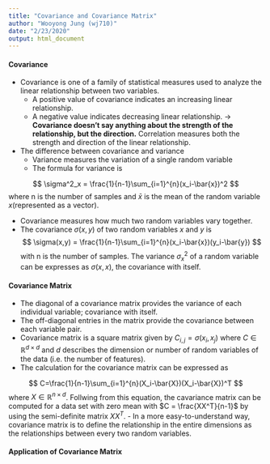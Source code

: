 ```yaml
---
title: "Covariance and Covariance Matrix"
author: "Wooyong Jung (wj710)"
date: "2/23/2020"
output: html_document
---
```


#### Covariance
- Covariance is one of a family of statistical measures used to analyze the linear relationship between two variables.
  - A positive value of covariance indicates an increasing linear relationship.
  - A negative value indicates decreasing linear relationship.
  $\rightarrow$ **Covariance doesn't say anything about the strength of the relationship, but the direction.** Correlation measures both the strength and direction of the linear relationship.
- The difference between covariance and variance
  - Variance measures the variation of a single random variable
  - The formula for variance is
  
$$
\sigma^2_x = \frac{1}{n-1}\sum_{i=1}^{n}(x_i-\bar{x})^2
$$
  where n is the number of samples and $\bar{x}$ is the mean of the random variable $x$(represented as a vector).
  
  - Covariance measures how much two random variables vary together.
  - The covariance $\sigma(x,y)$ of two random variables $x$ and $y$ is
$$
\sigma(x,y) = \frac{1}{n-1}\sum_{i=1}^{n}(x_i-\bar{x})(y_i-\bar{y})
$$
  with n is the number of samples. The variance $\sigma_x^2$ of a random variable can be expresses as $\sigma(x,x)$, the covariance with itself.
  
#### Covariance Matrix
- The diagonal of a covariance matrix provides the variance of each individual variable; covariance with itself. 
- The off-diagonal entries in the matrix provide the covariance between each variable pair.  
- Covariance matrix is a square matrix given by $C_{i,j}=\sigma(x_i, x_j)$ where $C \in \mathbb{R}^{d \times d}$ and $d$ describes the dimension or number of random variables of the data (i.e. the number of features).
- The calculation for the covariance matrix can be expressed as
 
$$
C=\frac{1}{n-1}\sum_{i=1}^{n}(X_i-\bar{X})(X_i-\bar{X})^T
$$
  where $X \in \mathbb{R}^{n \times d}$. Follwing from this equation, the cavariance matrix can be computed for a data set  with zero mean with $C = \frac{XX^T}{n-1}$ by using the semi-definite matrix $XX^T$.
- In a more easy-to-understand way, covariance matrix is to define the relationship in the entire dimensions as the relationships between every two random variables. 


#### Application of Covariance Matrix

